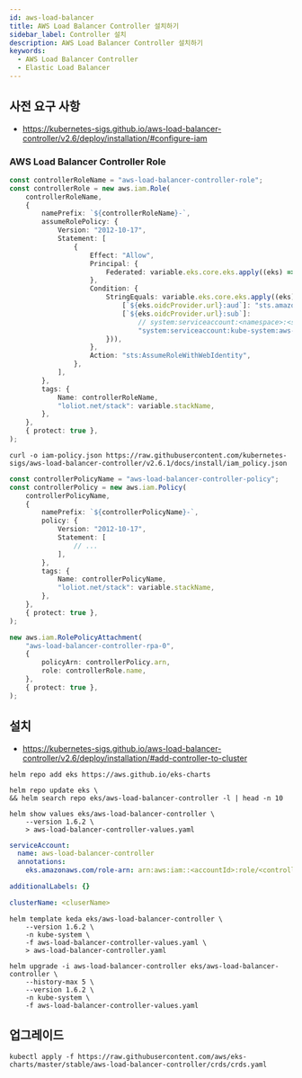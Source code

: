 ```yaml
---
id: aws-load-balancer
title: AWS Load Balancer Controller 설치하기
sidebar_label: Controller 설치
description: AWS Load Balancer Controller 설치하기
keywords:
  - AWS Load Balancer Controller
  - Elastic Load Balancer
---
```


## 사전 요구 사항

- https://kubernetes-sigs.github.io/aws-load-balancer-controller/v2.6/deploy/installation/#configure-iam

### AWS Load Balancer Controller Role

```ts
const controllerRoleName = "aws-load-balancer-controller-role";
const controllerRole = new aws.iam.Role(
	controllerRoleName,
	{
		namePrefix: `${controllerRoleName}-`,
		assumeRolePolicy: {
			Version: "2012-10-17",
			Statement: [
				{
					Effect: "Allow",
					Principal: {
						Federated: variable.eks.core.eks.apply((eks) => eks.oidcProvider.arn),
					},
					Condition: {
						StringEquals: variable.eks.core.eks.apply((eks) => ({
							[`${eks.oidcProvider.url}:aud`]: "sts.amazonaws.com",
							[`${eks.oidcProvider.url}:sub`]:
								// system:serviceaccount:<namespace>:<serviceAccount>
								"system:serviceaccount:kube-system:aws-load-balancer-controller",
						})),
					},
					Action: "sts:AssumeRoleWithWebIdentity",
				},
			],
		},
		tags: {
			Name: controllerRoleName,
			"loliot.net/stack": variable.stackName,
		},
	},
	{ protect: true },
);
```

```shell
curl -o iam-policy.json https://raw.githubusercontent.com/kubernetes-sigs/aws-load-balancer-controller/v2.6.1/docs/install/iam_policy.json
```

```ts
const controllerPolicyName = "aws-load-balancer-controller-policy";
const controllerPolicy = new aws.iam.Policy(
	controllerPolicyName,
	{
		namePrefix: `${controllerPolicyName}-`,
		policy: {
			Version: "2012-10-17",
			Statement: [
				// ...
			],
		},
		tags: {
			Name: controllerPolicyName,
			"loliot.net/stack": variable.stackName,
		},
	},
	{ protect: true },
);

new aws.iam.RolePolicyAttachment(
	"aws-load-balancer-controller-rpa-0",
	{
		policyArn: controllerPolicy.arn,
		role: controllerRole.name,
	},
	{ protect: true },
);
```

## 설치

- https://kubernetes-sigs.github.io/aws-load-balancer-controller/v2.6/deploy/installation/#add-controller-to-cluster

```shell
helm repo add eks https://aws.github.io/eks-charts
```

```shell
helm repo update eks \
&& helm search repo eks/aws-load-balancer-controller -l | head -n 10
```

```shell
helm show values eks/aws-load-balancer-controller \
    --version 1.6.2 \
    > aws-load-balancer-controller-values.yaml
```

```yaml title="aws-load-balancer-controller-values.yaml"
serviceAccount:
  name: aws-load-balancer-controller
  annotations:
    eks.amazonaws.com/role-arn: arn:aws:iam::<accountId>:role/<controllerRoleName>

additionalLabels: {}

clusterName: <cluserName>
```

```shell
helm template keda eks/aws-load-balancer-controller \
    --version 1.6.2 \
    -n kube-system \
    -f aws-load-balancer-controller-values.yaml \
    > aws-load-balancer-controller.yaml
```

```shell
helm upgrade -i aws-load-balancer-controller eks/aws-load-balancer-controller \
    --history-max 5 \
    --version 1.6.2 \
    -n kube-system \
    -f aws-load-balancer-controller-values.yaml
```

## 업그레이드

```shell
kubectl apply -f https://raw.githubusercontent.com/aws/eks-charts/master/stable/aws-load-balancer-controller/crds/crds.yaml
```
